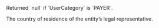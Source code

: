 <ParamField body="LegalRepresentativeCountryOfResidence" type="string">     
Returned `null` if `UserCategory` is `PAYER`.

The country of residence of the entity’s legal representative.   
</ParamField>